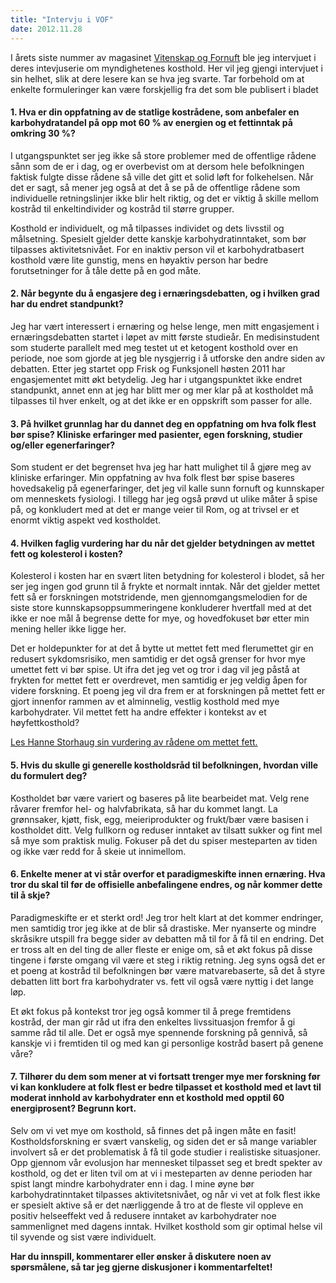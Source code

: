 ```yaml
---
title: "Intervju i VOF"
date: 2012.11.28
---
```


I årets siste nummer av magasinet [Vitenskap og Fornuft](http://www.vof.no) ble jeg intervjuet i deres intevjuserie om myndighetenes kosthold. Her vil jeg gjengi intervjuet i sin helhet, slik at dere lesere kan se hva jeg svarte. Tar forbehold om at enkelte formuleringer kan være forskjellig fra det som ble publisert i bladet

#### 1. Hva er din oppfatning av de statlige kostrådene, som anbefaler en karbohydratandel på opp mot 60 % av energien og et fettinntak på omkring 30 %?

I utgangspunktet ser jeg ikke så store problemer med de offentlige rådene sånn som de er i dag, og er overbevist om at dersom hele befolkningen faktisk fulgte disse rådene så ville det gitt et solid løft for folkehelsen. Når det er sagt, så mener jeg også at det å se på de offentlige rådene som individuelle retningslinjer ikke blir helt riktig, og det er viktig å skille mellom kostråd til enkeltindivider og kostråd til større grupper.

Kosthold er individuelt, og må tilpasses individet og dets livsstil og målsetning. Spesielt gjelder dette kanskje karbohydratinntaket, som bør tilpasses aktivitetsnivået. For en inaktiv person vil et karbohydratbasert kosthold være lite gunstig, mens en høyaktiv person har bedre forutsetninger for å tåle dette på en god måte.

#### 2. Når begynte du å engasjere deg i ernæringsdebatten, og i hvilken grad har du endret standpunkt?

Jeg har vært interessert i ernæring og helse lenge, men mitt engasjement i ernæringsdebatten startet i løpet av mitt første studieår. En medisinstudent som studerte parallelt med meg testet ut et ketogent kosthold over en periode, noe som gjorde at jeg ble nysgjerrig i å utforske den andre siden av debatten. Etter jeg startet opp Frisk og Funksjonell høsten 2011 har engasjementet mitt økt betydelig. Jeg har i utgangspunktet ikke endret standpunkt, annet enn at jeg har blitt mer og mer klar på at kostholdet må tilpasses til hver enkelt, og at det ikke er en oppskrift som passer for alle.

#### 3. På hvilket grunnlag har du dannet deg en oppfatning om hva folk flest bør spise? Kliniske erfaringer med pasienter, egen forskning, studier og/eller egenerfaringer?

Som student er det begrenset hva jeg har hatt mulighet til å gjøre meg av kliniske erfaringer. Min oppfatning av hva folk flest bør spise baseres hovedsakelig på egenerfaringer, det jeg vil kalle sunn fornuft og kunnskaper om menneskets fysiologi. I tillegg har jeg også prøvd ut ulike måter å spise på, og konkludert med at det er mange veier til Rom, og at trivsel er et enormt viktig aspekt ved kostholdet.

#### 4. Hvilken faglig vurdering har du når det gjelder betydningen av mettet fett og kolesterol i kosten?

Kolesterol i kosten har en svært liten betydning for kolesterol i blodet, så her ser jeg ingen god grunn til å frykte et normalt inntak. Når det gjelder mettet fett så er forskningen motstridende, men gjennomgangsmelodien for de siste store kunnskapsoppsummeringene konkluderer hvertfall med at det ikke er noe mål å begrense dette for mye, og hovedfokuset bør etter min mening heller ikke ligge her.

Det er holdepunkter for at det å bytte ut mettet fett med flerumettet gir en redusert sykdomsrisiko, men samtidig er det også grenser for hvor mye umettet fett vi bør spise. Ut ifra det jeg vet og tror i dag vil jeg påstå at frykten for mettet fett er overdrevet, men samtidig er jeg veldig åpen for videre forskning. Et poeng jeg vil dra frem er at forskningen på mettet fett er gjort innenfor rammen av et alminnelig, vestlig kosthold med mye karbohydrater. Vil mettet fett ha andre effekter i kontekst av et høyfettkosthold?

[Les Hanne Storhaug sin vurdering av rådene om mettet fett.](brokenlink/de-offentlige-anbefalingene-for-fett-godt-begrunnet/)

#### 5. Hvis du skulle gi generelle kostholdsråd til befolkningen, hvordan ville du formulert deg?

Kostholdet bør være variert og baseres på lite bearbeidet mat. Velg rene råvarer fremfor hel- og halvfabrikata, så har du kommet langt. La grønnsaker, kjøtt, fisk, egg, meieriprodukter og frukt/bær være basisen i kostholdet ditt. Velg fullkorn og reduser inntaket av tilsatt sukker og fint mel så mye som praktisk mulig. Fokuser på det du spiser mesteparten av tiden og ikke vær redd for å skeie ut innimellom.

#### 6. Enkelte mener at vi står overfor et paradigmeskifte innen ernæring. Hva tror du skal til før de offisielle anbefalingene endres, og når kommer dette til å skje?

Paradigmeskifte er et sterkt ord! Jeg tror helt klart at det kommer endringer, men samtidig tror jeg ikke at de blir så drastiske. Mer nyanserte og mindre skråsikre utspill fra begge sider av debatten må til for å få til en endring. Det er tross alt en del ting de aller fleste er enige om, så et økt fokus på disse tingene i første omgang vil være et steg i riktig retning. Jeg syns også det er et poeng at kostråd til befolkningen bør være matvarebaserte, så det å styre debatten litt bort fra karbohydrater vs. fett vil også være nyttig i det lange løp.

Et økt fokus på kontekst tror jeg også kommer til å prege fremtidens kostråd, der man gir råd ut ifra den enkeltes livssituasjon fremfor å gi samme råd til alle. Det er også mye spennende forskning på gennivå, så kanskje vi i fremtiden til og med kan gi personlige kostråd basert på genene våre?

#### 7. Tilhører du dem som mener at vi fortsatt trenger mye mer forskning før vi kan konkludere at folk flest er bedre tilpasset et kosthold med et lavt til moderat innhold av karbohydrater enn et kosthold med opptil 60 energiprosent? Begrunn kort.

Selv om vi vet mye om kosthold, så finnes det på ingen måte en fasit! Kostholdsforskning er svært vanskelig, og siden det er så mange variabler involvert så er det problematisk å få til gode studier i realistiske situasjoner. Opp gjennom vår evolusjon har mennesket tilpasset seg et bredt spekter av kosthold, og det er liten tvil om at vi i mesteparten av denne perioden har spist langt mindre karbohydrater enn i dag. I mine øyne bør karbohydratinntaket tilpasses aktivitetsnivået, og når vi vet at folk flest ikke er spesielt aktive så er det nærliggende å tro at de fleste vil oppleve en positiv helseeffekt ved å redusere inntaket av karbohydrater noe sammenlignet med dagens inntak. Hvilket kosthold som gir optimal helse vil til syvende og sist være individuelt.

**Har du innspill, kommentarer eller ønsker å diskutere noen av spørsmålene, så tar jeg gjerne diskusjoner i kommentarfeltet!**
